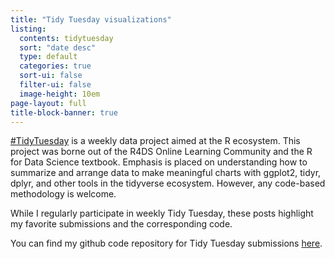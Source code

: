 ```yaml
---
title: "Tidy Tuesday visualizations"
listing:
  contents: tidytuesday
  sort: "date desc"
  type: default
  categories: true
  sort-ui: false
  filter-ui: false
  image-height: 10em
page-layout: full
title-block-banner: true
---
```



[#TidyTuesday](https://github.com/rfordatascience/tidytuesday/tree/master/) is a weekly data project aimed at the R ecosystem. This project was borne out of the R4DS Online Learning Community and the R for Data Science textbook. Emphasis is placed on understanding how to summarize and arrange data to make meaningful charts with ggplot2, tidyr, dplyr, and other tools in the tidyverse ecosystem. However, any code-based methodology is welcome.

While I regularly participate in weekly Tidy Tuesday, these posts highlight my favorite submissions and the corresponding code.

::: callout-tip
You can find my github code repository for Tidy Tuesday submissions [here](https://github.com/deepshamenghani/tidytuesday/).
:::